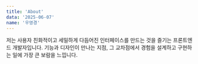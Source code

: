 ```yaml
---
title: 'About'
data: '2025-06-07'
name: '우영경'
---
```


저는 사용자 친화적이고 세밀하게 다듬어진 인터페이스를 만드는 것을 즐기는 프론트엔드 개발자입니다.
기능과 디자인이 만나는 지점, 그 교차점에서 경험을 설계하고 구현하는 일에 가장 큰 보람을 느낍니다.
